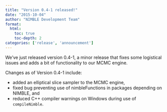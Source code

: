 ```yaml
---
title: "Version 0.4-1 released!"
date: "2015-10-04"
author: "NIMBLE Development Team"
format:
  html:
    toc: true
    toc-depth: 2
categories: ['release', 'announcement']
---
```


We’ve just released version 0.4-1, a minor release that fixes some logistical issues and adds a bit of functionality to our MCMC engine.

Changes as of Version 0.4-1 include:

  * added an elliptical slice sampler to the MCMC engine,
  * fixed bug preventing use of nimbleFunctions in packages depending on NIMBLE, and
  * reduced C++ compiler warnings on Windows during use of `compileNimble`.